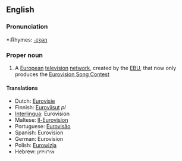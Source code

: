 ==English==

===Pronunciation===
*:Rhymes: [[Rhymes:English:-ɪʒən|-ɪʒən]]

===Proper noun===
{{en-proper noun}}

# A [[European]] [[television]] [[network]], created by the [[EBU]], that now only produces the [[Eurovision Song Contest]]

====Translations====
*Dutch: [[Eurovisie]]
*Finnish: [[Euroviisut]] ''pl''
*[[Interlingua]]: Eurovision
*Maltese: [[Il-Eurovision]]
*Portuguese: [[Eurovisão]]
*Spanish: Eurovision
*German: Eurovision
*Polish: [[Eurowizja]] {{f}}
*Hebrew: אירוויזיון